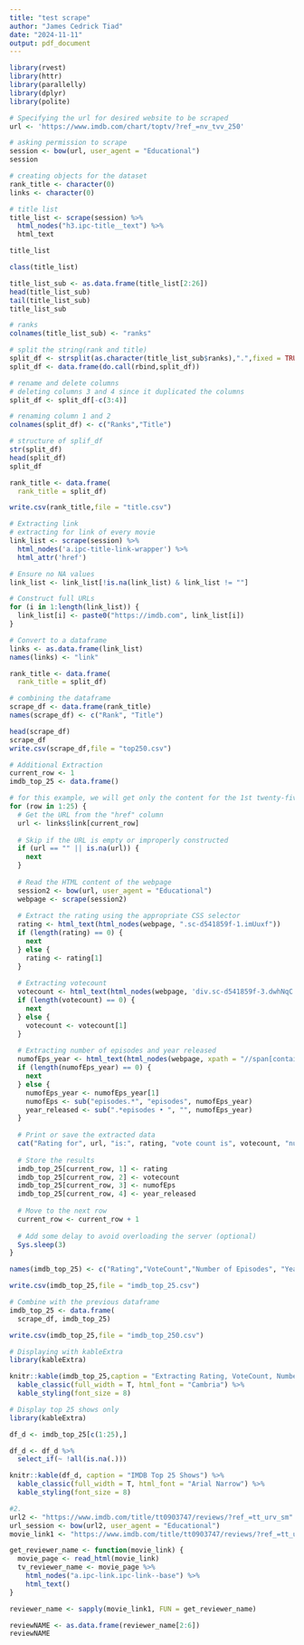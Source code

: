 ```yaml
---
title: "test scrape"
author: "James Cedrick Tiad"
date: "2024-11-11"
output: pdf_document
---
```



```r
library(rvest)
library(httr)
library(parallelly)
library(dplyr)
library(polite)

# Specifying the url for desired website to be scraped
url <- 'https://www.imdb.com/chart/toptv/?ref_=nv_tvv_250'

# asking permission to scrape
session <- bow(url, user_agent = "Educational")
session

# creating objects for the dataset
rank_title <- character(0)
links <- character(0)

# title list
title_list <- scrape(session) %>%
  html_nodes("h3.ipc-title__text") %>% 
  html_text

title_list

class(title_list)

title_list_sub <- as.data.frame(title_list[2:26])
head(title_list_sub)
tail(title_list_sub)
title_list_sub

# ranks
colnames(title_list_sub) <- "ranks"

# split the string(rank and title)
split_df <- strsplit(as.character(title_list_sub$ranks),".",fixed = TRUE)
split_df <- data.frame(do.call(rbind,split_df))

# rename and delete columns
# deleting columns 3 and 4 since it duplicated the columns
split_df <- split_df[-c(3:4)] 

# renaming column 1 and 2
colnames(split_df) <- c("Ranks","Title") 

# structure of splif_df
str(split_df) 
head(split_df)
split_df

rank_title <- data.frame(
  rank_title = split_df)

write.csv(rank_title,file = "title.csv")

# Extracting link
# extracting for link of every movie
link_list <- scrape(session) %>%
  html_nodes('a.ipc-title-link-wrapper') %>% 
  html_attr('href') 

# Ensure no NA values
link_list <- link_list[!is.na(link_list) & link_list != ""]

# Construct full URLs
for (i in 1:length(link_list)) {
  link_list[i] <- paste0("https://imdb.com", link_list[i])
}

# Convert to a dataframe
links <- as.data.frame(link_list)
names(links) <- "link"

rank_title <- data.frame(
  rank_title = split_df)

# combining the dataframe
scrape_df <- data.frame(rank_title)
names(scrape_df) <- c("Rank", "Title")

head(scrape_df)
scrape_df
write.csv(scrape_df,file = "top250.csv")

# Additional Extraction
current_row <- 1
imdb_top_25 <- data.frame()

# for this example, we will get only the content for the 1st twenty-five rows
for (row in 1:25) {
  # Get the URL from the "href" column
  url <- links$link[current_row]
  
  # Skip if the URL is empty or improperly constructed
  if (url == "" || is.na(url)) {
    next
  }
  
  # Read the HTML content of the webpage 
  session2 <- bow(url, user_agent = "Educational")
  webpage <- scrape(session2)
  
  # Extract the rating using the appropriate CSS selector
  rating <- html_text(html_nodes(webpage, ".sc-d541859f-1.imUuxf"))
  if (length(rating) == 0) {
    next
  } else {
    rating <- rating[1]
  }
  
  # Extracting votecount
  votecount <- html_text(html_nodes(webpage, 'div.sc-d541859f-3.dwhNqC'))
  if (length(votecount) == 0) {
    next
  } else {
    votecount <- votecount[1]
  }
  
  # Extracting number of episodes and year released
  numofEps_year <- html_text(html_nodes(webpage, xpath = "//span[contains(text(), 'episodes')]"))
  if (length(numofEps_year) == 0) {
    next
  } else {
    numofEps_year <- numofEps_year[1]
    numofEps <- sub("episodes.*", "episodes", numofEps_year)
    year_released <- sub(".*episodes • ", "", numofEps_year)
  }
  
  # Print or save the extracted data
  cat("Rating for", url, "is:", rating, "vote count is", votecount, "number of episodes is", numofEps, "year released is", year_released, "\n")
  
  # Store the results
  imdb_top_25[current_row, 1] <- rating
  imdb_top_25[current_row, 2] <- votecount
  imdb_top_25[current_row, 3] <- numofEps
  imdb_top_25[current_row, 4] <- year_released
  
  # Move to the next row
  current_row <- current_row + 1
  
  # Add some delay to avoid overloading the server (optional)
  Sys.sleep(3)
}

names(imdb_top_25) <- c("Rating","VoteCount","Number of Episodes", "Year Released")

write.csv(imdb_top_25,file = "imdb_top_25.csv")

# Combine with the previous dataframe
imdb_top_25 <- data.frame(
  scrape_df, imdb_top_25)

write.csv(imdb_top_25,file = "imdb_top_250.csv")

# Displaying with kableExtra
library(kableExtra)

knitr::kable(imdb_top_25,caption = "Extracting Rating, VoteCount, Number of Episodes, Year Released") %>%
  kable_classic(full_width = T, html_font = "Cambria") %>%
  kable_styling(font_size = 8)

# Display top 25 shows only
library(kableExtra)

df_d <- imdb_top_25[c(1:25),]

df_d <- df_d %>%
  select_if(~ !all(is.na(.)))

knitr::kable(df_d, caption = "IMDB Top 25 Shows") %>%
  kable_classic(full_width = T, html_font = "Arial Narrow") %>%
  kable_styling(font_size = 8)
```

```r
#2.
url2 <- "https://www.imdb.com/title/tt0903747/reviews/?ref_=tt_urv_sm"
url_session <- bow(url2, user_agent = "Educational")
movie_link1 <- "https://www.imdb.com/title/tt0903747/reviews/?ref_=tt_urv_sm"

get_reviewer_name <- function(movie_link) {
  movie_page <- read_html(movie_link)
  tv_reviewer_name <- movie_page %>%
    html_nodes("a.ipc-link.ipc-link--base") %>%
    html_text()
}

reviewer_name <- sapply(movie_link1, FUN = get_reviewer_name)

reviewNAME <- as.data.frame(reviewer_name[2:6])
reviewNAME

```



